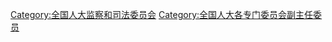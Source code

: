 [[Category:全国人大监察和司法委员会|Category:全国人大监察和司法委员会]]
[[Category:全国人大各专门委员会副主任委员|Category:全国人大各专门委员会副主任委员]]